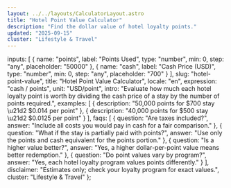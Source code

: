 ```yaml
---
layout: ../../layouts/CalculatorLayout.astro
title: "Hotel Point Value Calculator"
description: "Find the dollar value of hotel loyalty points."
updated: "2025-09-15"
cluster: "Lifestyle & Travel"
---
```



  inputs: [
    {
      name: "points",
      label: "Points Used",
      type: "number",
      min: 0,
      step: "any",
      placeholder: "50000"
    },
    {
      name: "cash",
      label: "Cash Price (USD)",
      type: "number",
      min: 0,
      step: "any",
      placeholder: "700"
    }
  ],
  slug: "hotel-point-value",
  title: "Hotel Point Value Calculator",
  locale: "en",
  expression: "cash / points",
  unit: "USD/point",
  intro: "Evaluate how much each hotel loyalty point is worth by dividing the cash price of a stay by the number of points required.",
  examples: [
    { description: "50,000 points for $700 stay \u21d2 $0.014 per point" },
    { description: "40,000 points for $500 stay \u21d2 $0.0125 per point" }
  ],
  faqs: [
    { question: "Are taxes included?", answer: "Include all costs you would pay in cash for a fair comparison." },
    { question: "What if the stay is partially paid with points?", answer: "Use only the points and cash equivalent for the points portion." },
    { question: "Is a higher value better?", answer: "Yes, a higher dollar-per-point value means better redemption." },
    { question: "Do point values vary by program?", answer: "Yes, each hotel loyalty program values points differently." }
  ],
  disclaimer: "Estimates only; check your loyalty program for exact values.",
  cluster: "Lifestyle & Travel"
};

<Calculator schema={schema} />

